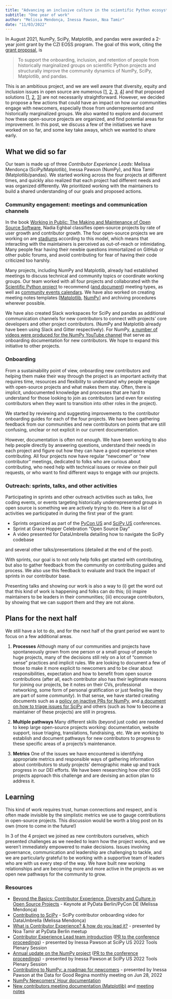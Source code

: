 ```yaml
---
title: "Advancing an inclusive culture in the scientific Python ecosystem"
subtitle: "One year of work"
author: "Melissa Mendonça, Inessa Pawson, Noa Tamir"
date: "11/03/2022"
---
```


In August 2021, NumPy, SciPy, Matplotlib, and pandas were awarded a 2-year joint grant by the CZI EOSS program. The goal of this work, citing the [grant proposal](https://figshare.com/articles/online_resource/Advancing_an_inclusive_culture_in_the_scientific_Python_ecosystem/16548063), is

> To support the onboarding, inclusion, and retention of people from historically marginalized groups on scientific Python projects and structurally improve the community dynamics of NumPy, SciPy, Matplotlib, and pandas.

This is an ambitious project, and we are well aware that diversity, equity and inclusion issues in open source are numerous [[1](https://www.linuxfoundation.org/research/the-2021-linux-foundation-report-on-diversity-equity-and-inclusion-in-open-source), [2](https://www.wired.com/2017/06/diversity-open-source-even-worse-tech-overall/), [3](https://www.npr.org/sections/codeswitch/2013/12/05/248791579/why-isnt-open-source-a-gateway-for-coders-of-color), [4]()] and that proposed solutions [[1](https://allinopensource.org/), [2](https://press.princeton.edu/books/hardcover/9780691182070/hacking-diversity), [3](https://www.youtube.com/watch?v=THf8_A-RK38)] are not necessarily straightforward. However, we decided to propose a few actions that could have an impact on how our communities engage with newcomers, especially those from underrepresented and historically marginalized groups. We also wanted to explore and document how these open-source projects are organized, and find potential areas for improvement. In this post, we discuss a few of the initiatives we have worked on so far, and some key take aways, which we wanted to share early.

## What we did so far

Our team is made up of three _Contributor Experience Leads_: Melissa Mendonça (SciPy/Matplotlib), Inessa Pawson (NumPy), and Noa Tamir (Matplotlib/pandas). We started working across the four projects at different times, and quickly also realized that each project had different needs and was organized differently. We prioritized working with the maintainers to build a shared understanding of our goals and proposed actions.

### Community engagement: meetings and communication channels

In the book [Working in Public: The Making and Maintenance of Open Source Software](https://press.stripe.com/working-in-public), Nadia Eghbal classifies open-source projects by rate of user growth and contributor growth. The four open-source projects we are working on are [stadiums](https://project-types.github.io/#stadium) according to this model, which means that interacting with the maintainers is perceived as out-of-reach or intimidating. Many people fear having their newbie questions immortalized on GitHub or other public forums, and avoid contributing for fear of having their code criticized too harshly.

Many projects, including NumPy and Matplotlib, already had established meetings to discuss technical and community topics or coordinate working groups. Our team worked with all four projects and collaborated with the [Scientific Python project](scientific-python.org/) to recommend ([and document](https://learn.scientific-python.org/maintainers/meeting_types/)) meeting types, as well as [community events calendars](https://scientific-python.org/calendars/). We have also worked on creating meeting notes templates [[Matplotlib](https://hackmd.io/@matplotlib/SJ3oc8oqq), [NumPy](https://github.com/numpy/archive/blob/main/numpy-meetings-glossary.md)] and archiving procedures wherever possible.

We have also created Slack workspaces for SciPy and pandas as additional communication channels for new contributors to connect with projects’ core developers and other project contributors. (NumPy and Matplotlib already have been using Slack and Gitter respectively). For NumPy, [a number of videos were produced for the NumPy YouTube channel](https://www.youtube.com/c/NumPy_team) that serve as onboarding documentation for new contributors. We hope to expand this initiative to other projects.

### Onboarding

From a sustainability point of view, onboarding new contributors and helping them make their way through the project is an important activity that requires time, resources and flexibility to understand why people engage with open-source projects and what makes them stay. Often, there is implicit, undocumented knowledge and processes that are hard to understand for those looking to join as contributors (and even for existing contributors when they want to transition into other roles in the project).

We started by reviewing and suggesting improvements to the contributor onboarding guides for each of the four projects. We have been gathering feedback from our communities and new contributors on points that are still confusing, unclear or not explicit in our current documentation.

However, documentation is often not enough. We have been working to also help people directly by answering questions, understand their needs in each project and figure out how they can have a good experience when contributing. All four projects now have regular "newcomer" or "new contributor" meetings, dedicated to folks who are curious about contributing, who need help with technical issues or review on their pull requests, or who want to find different ways to engage with our projects.

### Outreach: sprints, talks, and other activities

Participating in sprints and other outreach activities such as talks, live coding events, or events targeting historically underrepresented groups in open source is something we are actively trying to do. Here is a list of activities we participated in during the first year of the grant:

- Sprints organized as part of the [PyCon US](https://hackmd.io/9pfJGVlVSVKKOQgCFsjqLQ) and [SciPy US](https://www.scipy2022.scipy.org/sprints-schedule) conferences. 
- Sprint at Grace Hopper Celebration "Open Source Day"
- A video presented for DataUmbrella detailing how to navigate the SciPy codebase

and several other talks/presentations (detailed at the end of the post).

With sprints, our goal is to not only help folks get started with contributing, but also to gather feedback from the community on contributing guides and process. We also use this feedback to evaluate and track the impact of sprints in our contributor base.

Presenting talks and showing our work is also a way to (i) get the word out that this kind of work is happening and folks can do this; (ii) inspire maintainers to be leaders in their communities; (iii) encourage contributors, by showing that we can support them and they are not alone. 

## Plans for the next half

We still have a lot to do, and for the next half of the grant period we want to focus on a few additional areas.

1. **Processes** Although many of our communities and projects have spontaneously grown from one person or a small group of people to huge projects, many of the decisions still rely on a lot of "common sense" practices and implicit rules. We are looking to document a few of those to make it more explicit to newcomers and to be clear about responsibilities, expectation and how to benefit from open source contributions (after all, each contributor also has their legitimate reasons for joining our projects, be it notes on their CVs, professional networking, some form of personal gratification or just feeling like they are part of some _community_). In that sense, we have started creating documents such as a [policy on inactive PRs for NumPy](https://numpy.org/devdocs/dev/reviewer_guidelines.html?highlight=inactive#for-maintainers), and [a document on how to triage issues for SciPy]() and others (such as how to become a maintainer of these projects) are still in progress.

2. **Multiple pathways** Many different skills (beyond just code) are needed to keep large open-source projects working: documentation, website support, issue triaging, translations, fundraising, etc. We are working to establish and document pathways for new contributors to progress to these specific areas of a projects's maintenance. 

3. **Metrics** One of the issues we have encountered is identifying appropriate metrics and responsible ways of gathering information about contributors to study projects’ demographic make up and track progress in our DEI efforts. We have been researching how other OSS projects approach this challenge and are devising an action plan to address it.

## Learning

This kind of work requires trust, human connections and respect, and is often made invisible by the simplistic metrics we use to gauge contributions in open-source projects. This discussion would be worth a blog post on its own (more to come in the future!) 

In 3 of the 4 project we joined as new contributors ourselves, which presented challenges as we needed to learn how the project works, and we weren't immediately empowered to make decisions. Issues involving governance, communication and leadership are challenging to tackle, and we are particularly grateful to be working with a supportive team of leaders who are with us every step of the way. We have built new working relationships and are becoming more and more active in the projects as we open new pathways for the community to grow.

### Resources

- [Beyond the Basics: Contributor Experience, Diversity and Culture in Open Source Projects](https://www.youtube.com/watch?v=lQWDRg99B6w) - Keynote at PyData Berlin/PyCon DE (Melissa Mendonça)
- [Contributing to SciPy](https://www.youtube.com/watch?v=V1FCSijy460) - SciPy contributor onboarding video for DataUmbrella (Melissa Mendonça)
- [What is Contributor Experience? & how do you lead it?](https://github.com/noatamir/Talks/blob/master/PyDataBer2022-ContributorExperienceLeads.pdf) - presented by Noa Tamir at PyData Berlin meetup
- [Contributor Experience Lead team introduction](https://speakerdeck.com/inessapawson/introducing-the-contributor-experience-lead-team-at-scipy-2022)
([PR to the conference proceedings](https://github.com/InessaPawson/scipy_proceedings/blob/2022/SciPy'22%20–%20CEL%20team%20–%20Inessa%20Pawson.pdf)) - presented by Inessa Pawson at SciPy US 2022 Tools Plenary Session
- [Annual update on the NumPy project](https://speakerdeck.com/inessapawson/numpy-update-on-the-project-at-scipy-2022) ([PR to the conference proceedings](https://github.com/scipy-conference/scipy_proceedings/tree/2022/presentations/tools/numpy)) - presented by Inessa Pawson at SciPy US 2022 Tools Plenary Session
- [Contributing to NumPy: a roadmap for newcomers](https://speakerdeck.com/inessapawson/contributing-to-numpy-a-roadmap-for-newcomers) - 
presented by Inessa Pawson at the Data for Good Regina monthly meeting on Jun 28, 2022
- [NumPy Newcomers’ Hour documentation](https://github.com/numpy/archive/tree/main/newcomers_meetings)
- [New contributors meeting documentation (Matplotlib)](https://matplotlib.org/stable/devel/contributing.html#new-contributors-meeting) and [meeting notes](https://github.com/matplotlib/ProjectManagement/tree/master/new_contributor_meeting/2022)
